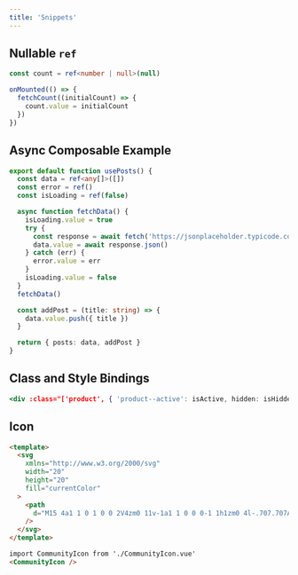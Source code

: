 ```yaml
---
title: 'Snippets'
---
```


## Nullable `ref`

```ts
const count = ref<number | null>(null)

onMounted(() => {
  fetchCount((initialCount) => {
    count.value = initialCount
  })
})
```

## Async Composable Example

```ts title='usePosts.ts'
export default function usePosts() {
  const data = ref<any[]>([])
  const error = ref()
  const isLoading = ref(false)

  async function fetchData() {
    isLoading.value = true
    try {
      const response = await fetch('https://jsonplaceholder.typicode.com/posts')
      data.value = await response.json()
    } catch (err) {
      error.value = err
    }
    isLoading.value = false
  }
  fetchData()

  const addPost = (title: string) => {
    data.value.push({ title })
  }

  return { posts: data, addPost }
}
```

## Class and Style Bindings

```jsx
<div :class="['product', { 'product--active': isActive, hidden: isHidden }]" />
```

## Icon

```html title='CommunityIcon.vue'
<template>
  <svg
    xmlns="http://www.w3.org/2000/svg"
    width="20"
    height="20"
    fill="currentColor"
  >
    <path
      d="M15 4a1 1 0 1 0 0 2V4zm0 11v-1a1 1 0 0 0-1 1h1zm0 4l-.707.707A1 1 0 0 0 16 19h-1zm-4-4l.707-.707A1 1 0 0 0 11 14v1zm-4.707-1.293a1 1 0 0 0-1.414 1.414l1.414-1.414zm-.707.707l-.707-.707.707.707zM9 11v-1a1 1 0 0 0-.707.293L9 11zm-4 0h1a1 1 0 0 0-1-1v1zm0 4H4a1 1 0 0 0 1.707.707L5 15zm10-9h2V4h-2v2zm2 0a1 1 0 0 1 1 1h2a3 3 0 0 0-3-3v2zm1 1v6h2V7h-2zm0 6a1 1 0 0 1-1 1v2a3 3 0 0 0 3-3h-2zm-1 1h-2v2h2v-2zm-3 1v4h2v-4h-2zm1.707 3.293l-4-4-1.414 1.414 4 4 1.414-1.414zM11 14H7v2h4v-2zm-4 0c-.276 0-.525-.111-.707-.293l-1.414 1.414C5.42 15.663 6.172 16 7 16v-2zm-.707 1.121l3.414-3.414-1.414-1.414-3.414 3.414 1.414 1.414zM9 12h4v-2H9v2zm4 0a3 3 0 0 0 3-3h-2a1 1 0 0 1-1 1v2zm3-3V3h-2v6h2zm0-6a3 3 0 0 0-3-3v2a1 1 0 0 1 1 1h2zm-3-3H3v2h10V0zM3 0a3 3 0 0 0-3 3h2a1 1 0 0 1 1-1V0zM0 3v6h2V3H0zm0 6a3 3 0 0 0 3 3v-2a1 1 0 0 1-1-1H0zm3 3h2v-2H3v2zm1-1v4h2v-4H4zm1.707 4.707l.586-.586-1.414-1.414-.586.586 1.414 1.414z"
    />
  </svg>
</template>

import CommunityIcon from './CommunityIcon.vue'
<CommunityIcon />
```
